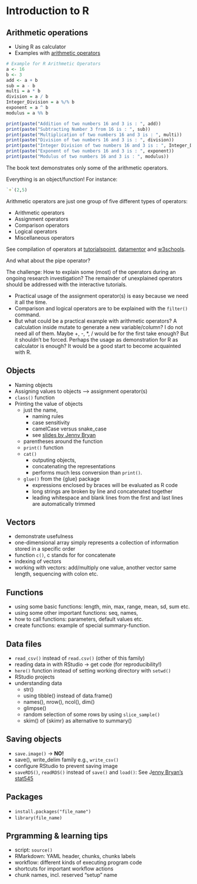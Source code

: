 # Introduction to R

## Arithmetic operations

- Using R as calculator
- Examples with [arithmetic operators](https://www.tutorialgateway.org/r-arithmetic-operators/)

```r
# Example for R Arithmetic Operators
a <- 16
b <- 3
add <- a + b
sub = a - b
multi = a * b
division = a / b
Integer_Division = a %/% b
exponent = a ^ b
modulus = a %% b

print(paste("Addition of two numbers 16 and 3 is : ", add))
print(paste("Subtracting Number 3 from 16 is : ", sub))
print(paste("Multiplication of two numbers 16 and 3 is : ", multi))
print(paste("Division of two numbers 16 and 3 is : ", division))
print(paste("Integer Division of two numbers 16 and 3 is : ", Integer_Division))
print(paste("Exponent of two numbers 16 and 3 is : ", exponent))
print(paste("Modulus of two numbers 16 and 3 is : ", modulus))
```

The book text demonstrates only some of the arithmetic operators.

Everything is an object/function! For instance:

```r
`+`(2,5)
```

Arithmetic operators are just one group of five different types of operators:

- Arithmetic operators
- Assignment operators
- Comparison operators
- Logical operators
- Miscellaneous operators

See compilation of operators at [tutorialspoint](https://www.tutorialspoint.com/r/r_operators.htm), [datamentor](https://www.datamentor.io/r-programming/operator/) and [w3schools](https://www.w3schools.com/r/r_operators.asp).

And what about the pipe operator?

::: {.infobox}
The challenge: How to explain some (most) of the operators during an ongoing research investigation? 
The remainder of unexplained operators should be addressed with the interactive tutorials.
:::

- Practical usage of the assignment operator(s) is easy because we need it all the time.
- Comparison and logical operators are to be explained with the `filter()` command. 
- But what could be a practical example with arithmetic operators? A calculation inside mutate to generate a new variable/column? I do not need all of them. Maybe +, -, *, / would be for the first take enough? But it shouldn't be forced. Perhaps the usage as demonstration for R as calculator is enough? It would be a good start to become acquainted with R.

## Objects

- Naming objects
- Assigning values to objects —> assignment operator(s)
- `class()` function
- Printing the value of objects 
    - just the name,
        - naming rules
        - case sensitivity
        - camelCase versus snake_case
        - see [slides by Jenny Bryan](https://www2.stat.duke.edu/~rcs46/lectures_2015/01-markdown-git/slides/naming-slides/naming-slides.pdf)
    - parentheses around the function
    - `print()` function
    - `cat()` 
        - outputing objects, 
        - concatenating the representations
        - performs much less conversion than `print()`.
    - `glue()` from the {glue} package
        - expressions enclosed by braces will be evaluated as R code 
        - long strings are broken by line and concatenated together
        - leading whitespace and blank lines from the first and last lines are automatically trimmed

## Vectors

- demonstrate usefulness
- one-dimensional array simply represents a collection of information stored in a specific order
- function `c()`, c stands for for concatenate
- indexing of vectors
- working with vectors: add/multiply one value, another vector same length, sequencing with colon
etc.

    

## Functions

- using some basic functions: length, min, max, range, mean, sd, sum etc.
- using some other important functions: seq, names, 
- how to call functions: parameters, default values etc.
- create functions: example of special summary-function.

## Data files

- `read_csv()` instead of `read.csv()` (other of this family)
- reading data in with RStudio -> get code (for reproducibility!)
- `here()` function instead of setting working directory with `setwd()`
- RStudio projects
- understanding data
    - str()
    - using tibble() instead of data.frame()
    - names(), nrow(), ncol(), dim()
    - glimpse() 
    - random selection of some rows by using `slice_sample()`
    - skim() of {skimr} as alternative to summary()


## Saving objects

- `save.image()` -> **NO!**
- save(), write_delim family e.g., `write_csv()`
- configure RStudio to prevent saving image
- `saveRDS()`, `readRDS()` instead of `save()` and `load()`: See J[enny Bryan's stat545](https://stat545.com/import-export.html)

## Packages

- `install.packages("file_name")`
- `library(file_name)` 

## Prgramming & learning tips

- script: `source()`
- RMarkdown: YAML header, chunks, chunks labels
- workflow: different kinds of executing program code
- shortcuts for important workflow actions
- chunk names, incl. reserved "setup" name

